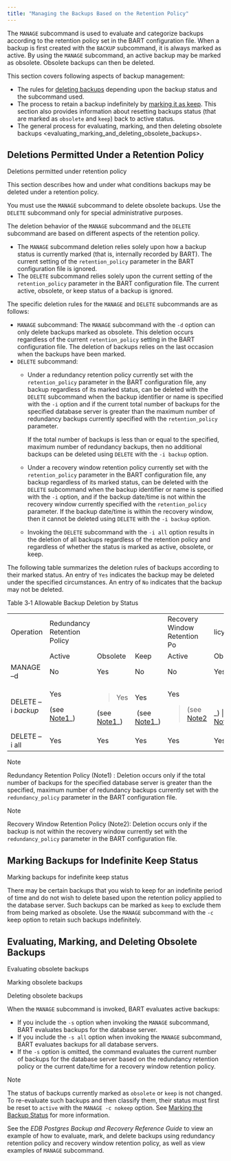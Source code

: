 ```yaml
---
title: "Managing the Backups Based on the Retention Policy"
---
```


<div id="managing_the_backups_based_on_the_retention_policy" class="registered_link"></div>


The `MANAGE` subcommand is used to evaluate and categorize backups according to the retention policy set in the BART configuration file. When a backup is first created with the `BACKUP` subcommand, it is always marked as active. By using the `MANAGE` subcommand, an active backup may be marked as obsolete. Obsolete backups can then be deleted.

This section covers following aspects of backup management:

  - The rules for [deleting backups](../../03_using_bart/02_managing_backups_using_a_retention_policy/04_managing_the_backups_based_on_the_retention_policy#deletions_permitted_under_retention_policy) depending upon the backup status and the subcommand used.
  - The process to retain a backup indefinitely by [marking it as keep](../../03_using_bart/02_managing_backups_using_a_retention_policy/04_managing_the_backups_based_on_the_retention_policy#marking_backups_for_indefinite_keep_status). This section also provides information about resetting backups status (that are marked as `obsolete` and `keep`) back to active status.
  - The general process for <span class="title-ref">evaluating, marking, and then deleting obsolete backups \<evaluating_marking_and_deleting_obsolete_backups\></span>.

<div id="deletions_permitted_under_retention_policy" class="registered_link"></div>

## Deletions Permitted Under a Retention Policy

<div class="index">

Deletions permitted under retention policy

</div>

This section describes how and under what conditions backups may be deleted under a retention policy.

You must use the `MANAGE` subcommand to delete obsolete backups. Use the `DELETE` subcommand only for special administrative purposes.

The deletion behavior of the `MANAGE` subcommand and the `DELETE` subcommand are based on different aspects of the retention policy.

  - The `MANAGE` subcommand deletion relies solely upon how a backup status is currently marked (that is, internally recorded by BART). The current setting of the `retention_policy` parameter in the BART configuration file is ignored.
  - The `DELETE` subcommand relies solely upon the current setting of the `retention_policy` parameter in the BART configuration file. The current active, obsolete, or keep status of a backup is ignored.

The specific deletion rules for the `MANAGE` and `DELETE` subcommands are as follows:

  - `MANAGE` subcommand: The `MANAGE` subcommand with the `-d` option can only delete backups marked as obsolete. This deletion occurs regardless of the current `retention_policy` setting in the BART configuration file. The deletion of backups relies on the last occasion when the backups have been marked.
  - `DELETE` subcommand:
      - Under a redundancy retention policy currently set with the `retention_policy` parameter in the BART configuration file, any backup regardless of its marked status, can be deleted with the `DELETE` subcommand when the backup identifier or name is specified with the `-i` option and if the current total number of backups for the specified database server is greater than the maximum number of redundancy backups currently specified with the `retention_policy` parameter.
        
        If the total number of backups is less than or equal to the specified, maximum number of redundancy backups, then no additional backups can be deleted using `DELETE` with the `-i backup` option.
    
      - Under a recovery window retention policy currently set with the `retention_policy` parameter in the BART configuration file, any backup regardless of its marked status, can be deleted with the `DELETE` subcommand when the backup identifier or name is specified with the `-i` option, and if the backup date/time is not within the recovery window currently specified with the `retention_policy` parameter. If the backup date/time is within the recovery window, then it cannot be deleted using `DELETE` with the `-i backup` option.
    
      - Invoking the `DELETE` subcommand with the `-i all` option results in the deletion of all backups regardless of the retention policy and regardless of whether the status is marked as active, obsolete, or keep.

The following table summarizes the deletion rules of backups according to their marked status. An entry of `Yes` indicates the backup may be deleted under the specified circumstances. An entry of `No` indicates that the backup may not be deleted.

Table 3‑1 Allowable Backup Deletion by Status

<div class="table-with-scroll">
<table>
<colgroup>
<col style="width: 10%" />
<col style="width: 15%" />
<col style="width: 17%" />
<col style="width: 14%" />
<col style="width: 13%" />
<col style="width: 15%" />
<col style="width: 13%" />
</colgroup>
<tbody>
<tr class="odd">
<td>Operation</td>
<td>Redundancy Retention Policy</td>
<td></td>
<td></td>
<td>Recovery Window Retention Po</td>
<td>licy</td>
<td></td>
</tr>
<tr class="even">
<td></td>
<td>Active</td>
<td>Obsolete</td>
<td>Keep</td>
<td>Active</td>
<td>Obsolete</td>
<td>Keep</td>
</tr>
<tr class="odd">
<td>MANAGE –d</td>
<td>No</td>
<td>Yes</td>
<td>No</td>
<td>No</td>
<td>Yes</td>
<td>No</td>
</tr>
<tr class="even">
<td>DELETE –i <em>backup</em></td>
<td><p>Yes</p>
<p>(see <a href="###note1">Note1</a>_)</p></td>
<td><blockquote>
<p>Yes</p>
</blockquote>
<div class="line-block">(see <a href="###note1">Note1</a>_)</div></td>
<td><p>Yes</p>
<div class="line-block"> (see <a href="###note1">Note1</a>_)</div></td>
<td><p>Yes</p>
<blockquote>
<div class="line-block">(see <a href="###note2">Note2</a></div>
</blockquote></td>
<td><blockquote>
<p>Yes</p>
</blockquote>
_) | (see <a href="###note2">Note2</a>_)</td>
<td><p>Yes</p>
<blockquote>
<div class="line-block">(see <a href="###note2">Note2</a>_)</div>
</blockquote></td>
</tr>
<tr class="odd">
<td>DELETE –i all</td>
<td>Yes</td>
<td>Yes</td>
<td>Yes</td>
<td>Yes</td>
<td>Yes</td>
<td>Yes</td>
</tr>
</tbody>
</table>
</div>

<div id="note1" class="registered_link"></div>

<div class="note">

<div class="title">

Note

</div>

Redundancy Retention Policy (Note1) : Deletion occurs only if the total number of backups for the specified database server is greater than the specified, maximum number of redundancy backups currently set with the `redundancy_policy` parameter in the BART configuration file.

</div>

<div id="note2" class="registered_link"></div>

<div class="note">

<div class="title">

Note

</div>

Recovery Window Retention Policy (Note2): Deletion occurs only if the backup is not within the recovery window currently set with the `redundancy_policy` parameter in the BART configuration file.

</div>

<div id="marking_backups_for_indefinite_keep_status" class="registered_link"></div>

## Marking Backups for Indefinite Keep Status

<div class="index">

Marking backups for indefinite keep status

</div>

There may be certain backups that you wish to keep for an indefinite period of time and do not wish to delete based upon the retention policy applied to the database server. Such backups can be marked as `keep` to exclude them from being marked as obsolete. Use the `MANAGE` subcommand with the `-c` keep option to retain such backups indefinitely.

<div id="evaluating_marking_and_deleting_obsolete_backups" class="registered_link"></div>

## Evaluating, Marking, and Deleting Obsolete Backups

<div class="index">

Evaluating obsolete backups

</div>

<div class="index">

Marking obsolete backups

</div>

<div class="index">

Deleting obsolete backups

</div>

When the `MANAGE` subcommand is invoked, BART evaluates active backups:

  - If you include the `-s` option when invoking the `MANAGE` subcommand, BART evaluates backups for the database server.
  - If you include the `-s all` option when invoking the `MANAGE` subcommand, BART evaluates backups for all database servers.
  - If the `-s` option is omitted, the command evaluates the current number of backups for the database server based on the redundancy retention policy or the current date/time for a recovery window retention policy.

<div class="note">

<div class="title">

Note

</div>

The status of backups currently marked as `obsolete` or `keep` is not changed. To re-evaluate such backups and then classify them, their status must first be reset to `active` with the `MANAGE -c nokeep` option. See [Marking the Backup Status](../../03_using_bart/02_managing_backups_using_a_retention_policy/02_marking_the_backup_status#marking_the_backup_status) for more information.

</div>

See the *EDB Postgres Backup and Recovery Reference Guide* to view an example of how to evaluate, mark, and delete backups using redundancy retention policy and recovery window retention policy, as well as view examples of `MANAGE` subcommand.
